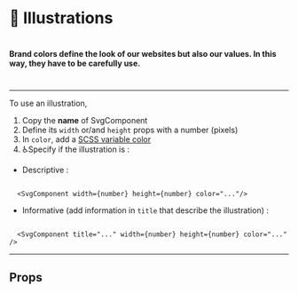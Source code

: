 


<Meta title="⚛️Atoms|🎨 Illustrations" component={Signature} />

# 🎨 Illustrations

#

#

#### Brand colors define the look of our websites but also our values. In this way, they have to be carefully use.

#

---

To use an illustration,

1. Copy the **name** of SvgComponent
2. Define its `width` or/and `height` props with a number (pixels)
3. In `color`, add a [SCSS variable color](/?path=/docs/⚛%EF%B8%8Fatoms-🌈-colors--page)
4. ♿Specify if the illustration is :

- Descriptive :

```

  <SvgComponent width={number} height={number} color="..."/>

```

- Informative (add information in `title` that describe the illustration) :

```

  <SvgComponent title="..." width={number} height={number} color="..." />

```

---

<Preview>
  <Story name="Illustrations">
    <Signature width={100} height={100} className="primaryill" />
  </Story>
</Preview>

## Props

<Props of={Signature} />
